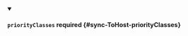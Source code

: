


<details className="config-field" data-expandable="true" open>
<summary>

#### `priorityClasses` <span className="config-field-required" data-required="false">required</span> <span className="config-field-type"></span> <span className="config-field-default"></span> <span className="config-field-enum"></span> {#sync-ToHost-priorityClasses}



</summary>

<PartialPriorityclassesreference />


</details>

